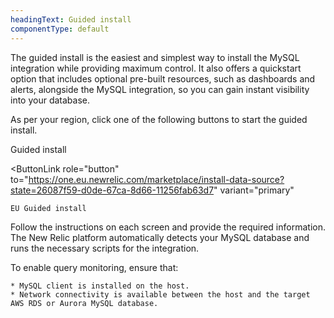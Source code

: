 ```yaml
---
headingText: Guided install
componentType: default
---
```



The guided install is the easiest and simplest way to install the MySQL integration while providing maximum control. It also offers a quickstart option that includes optional pre-built resources, such as dashboards and alerts, alongside the MySQL integration, so you can gain instant visibility into your database.

As per your region, click one of the following buttons to start the guided install.

<ButtonGroup>
  <ButtonLink
    role="button"
    to="https://one.newrelic.com/marketplace/install-data-source?state=26087f59-d0de-67ca-8d66-11256fab63d7"
    variant="primary"
  >
    Guided install
  </ButtonLink>

  <ButtonLink
    role="button"
    to="https://one.eu.newrelic.com/marketplace/install-data-source?state=26087f59-d0de-67ca-8d66-11256fab63d7"
    variant="primary"
  >
    EU Guided install
  </ButtonLink>
</ButtonGroup>

Follow the instructions on each screen and provide the required information. The New Relic platform automatically detects your MySQL database and runs the necessary scripts for the integration.

<Callout variant="important">
  To enable query monitoring, ensure that:
    
    * MySQL client is installed on the host.
    * Network connectivity is available between the host and the target AWS RDS or Aurora MySQL database. 

</Callout>